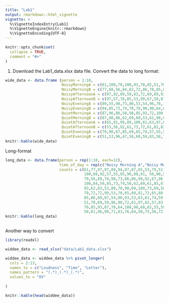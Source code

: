```yaml
---
title: "Lab1"
output: rmarkdown::html_vignette
vignette: >
  %\VignetteIndexEntry{Lab1}
  %\VignetteEngine{knitr::rmarkdown}
  %\VignetteEncoding{UTF-8}
---
```


```r
knitr::opts_chunk$set(
  collapse = TRUE,
  comment = "#>"
)
```

1. Download the Lab1_data.xlsx data file. Convert the data to long format:


```r
wide_data <- data.frame (person = 1:10,
                         NoisyMorningA = c(61,100,70,100,93,70,85,51,70,50),
                         NoisyMorningB = c(77,68,56,84,62,72,86,78,85,81),
                         NoisyAfternoonA = c(97,92,89,59,83,72,69,69,93,96),
                         NoisyAfternoonB = c(97,57,78,85,53,99,67,59,87,90),
                         NoisyEveningA = c(89,55,98,73,80,53,54,96,78,71),
                         NoisyEveningB = c(94,85,73,74,78,70,90,90,64,83),
                         QuietMorningA = c(87,96,86,50,98,85,93,72,100,76),
                         QuietMorningB = c(87,88,86,62,69,60,53,61,98,64),
                         QuietAfternoonA = c(65,91,99,89,100,81,63,97,68,50),
                         QuietAfternoonB = c(53,56,92,61,73,72,61,82,82,75),
                         QuietEveningA = c(79,90,67,85,69,65,74,57,55,56),
                         QuietEveningB = c(51,53,96,67,56,60,59,83,58,72))
knitr::kable(wide_data)

```

Long-format

```r
long_data <- data.frame(person = rep(1:10, each=12),
                        time_of_day = rep(c("Noisy Morning A","Noisy Morning B","Noisy Afternoon A","Noisy Afternoon B", "Noisy Evening A", "Noisy Evening B","Quiet Morning A","Quiet Morning B","Quiet Afternoon A","Quiet Afternoon B", "Quiet Evening A", "Quiet Evening B"),10),
                        counts = c(61,77,97,97,89,94,87,87,65,53,79,51,
                                   100,68,92,57,55,85,96,88,91,	56,90,53,
                                   70,56,89,78,98,73,86,86,99,92,67,96,
                                   100,84,59,85,73,74,50,62,89,61,85,67,
                                   93,62,83,53,80,78,98,69,100,73,69,56,
                                   70,72,72,99,53,70,85,60,81,72,65,60,
                                   85,86,69,67,54,90,93,53,63,61,74,59,
                                   51,78,69,59,96,90,72,61,97,82,57,83,
                                   70,85,93,87,78,64,100,98,68,82,55,58,
                                   50,81,96,90,71,83,76,64,50,75,56,72))
knitr::kable(long_data)
                        

```

Another way to convert 

```r
library(readxl)

widdee_data <- read_xlsx("data/Lab1_data.xlsx")

widdee_data <- widdee_data %>% pivot_longer(
  cols = 2:13,
  names_to = c("Loudness", "Time", "Letter"),
  names_pattern = "(.*)_(.*)_(.*)",
  values_to = "DV"
  
)

knitr::kable(head(widdee_data))

```

```r

```
